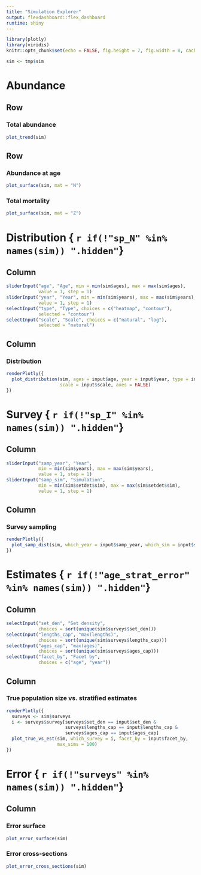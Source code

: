 ```yaml
---
title: "Simulation Explorer"
output: flexdashboard::flex_dashboard
runtime: shiny
---
```


```r
library(plotly)
library(viridis)
knitr::opts_chunk$set(echo = FALSE, fig.height = 7, fig.width = 8, cache = FALSE)
```

```r
sim <- tmp$sim
```


Abundance
================================================================================

Row
--------------------------------------------------------------------------------

### Total abundance

```r
plot_trend(sim)
```

Row
--------------------------------------------------------------------------------

### Abundance at age

```r
plot_surface(sim, mat = "N")
```


### Total mortality

```r
plot_surface(sim, mat = "Z")
```



Distribution { `r if(!"sp_N" %in% names(sim)) ".hidden"`}
================================================================================

Column {.sidebar}
--------------------------------------------------------------------------------

```r
sliderInput("age", "Age", min = min(sim$ages), max = max(sim$ages), 
            value = 1, step = 1)
sliderInput("year", "Year", min = min(sim$years), max = max(sim$years), 
            value = 1, step = 1)
selectInput("type", "Type", choices = c("heatmap", "contour"), 
            selected = "contour")
selectInput("scale", "Scale", choices = c("natural", "log"), 
            selected = "natural")
```

Column
--------------------------------------------------------------------------------

### Distribution

```r
renderPlotly({
  plot_distribution(sim, ages = input$age, year = input$year, type = input$type,
                    scale = input$scale, axes = FALSE)
})

```



Survey { `r if(!"sp_I" %in% names(sim)) ".hidden"`}
================================================================================

Column {.sidebar}
--------------------------------------------------------------------------------

```r
sliderInput("samp_year", "Year", 
            min = min(sim$years), max = max(sim$years), 
            value = 1, step = 1)
sliderInput("samp_sim", "Simulation", 
            min = min(sim$setdet$sim), max = max(sim$setdet$sim), 
            value = 1, step = 1)
```

Column
--------------------------------------------------------------------------------

### Survey sampling

```r
renderPlotly({
  plot_samp_dist(sim, which_year = input$samp_year, which_sim = input$samp_sim)
})
```


Estimates { `r if(!"age_strat_error" %in% names(sim)) ".hidden"`}
================================================================================

Column {.sidebar}
--------------------------------------------------------------------------------

```r
selectInput("set_den", "Set density", 
            choices = sort(unique(sim$surveys$set_den)))
selectInput("lengths_cap", "max(lengths)", 
            choices = sort(unique(sim$surveys$lengths_cap)))
selectInput("ages_cap", "max(ages)", 
            choices = sort(unique(sim$surveys$ages_cap)))
selectInput("facet_by", "Facet by", 
            choices = c("age", "year"))
```

Column
--------------------------------------------------------------------------------

### True population size vs. stratified estimates

```r
renderPlotly({
  surveys <- sim$surveys
  i <- surveys$survey[surveys$set_den == input$set_den & 
                      surveys$lengths_cap == input$lengths_cap &
                      surveys$ages_cap == input$ages_cap]
  plot_true_vs_est(sim, which_survey = i, facet_by = input$facet_by,
                   max_sims = 100)
})
```


Error { `r if(!"surveys" %in% names(sim)) ".hidden"`}
================================================================================

Column  {.tabset}
--------------------------------------------------------------------------------

### Error surface

```r
plot_error_surface(sim)
```

### Error cross-sections

```r
plot_error_cross_sections(sim)
```
